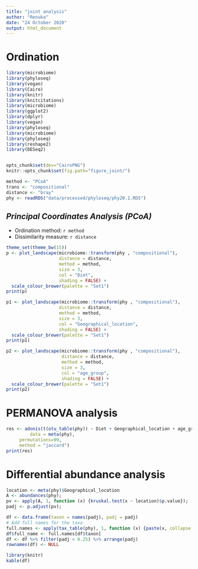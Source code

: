 ```yaml
---
title: "joint analysis"
author: "Renuka"
date: "24 October 2020"
output: html_document
---
```



# Ordination

```r
library(microbiome)
library(phyloseq)
library(vegan)
library(Cairo)
library(knitr)
library(knitcitations)
library(microbiome)
library(ggplot2)
library(dplyr)
library(vegan)
library(phyloseq)
library(microbiome)
library(phyloseq)
library(reshape2)
library(DESeq2)


opts_chunk$set(dev="CairoPNG")
knitr::opts_chunk$set(fig.path="figure_joint/")

method <- "PCoA"
trans <- "compositional"
distance <- "bray"
phy <- readRDS("data/processed/phyloseq/phy20.1.RDS")
```

## *Principal Coordinates Analysis (PCoA)*

* Ordination method: `r method`
* Dissimilarity measure: `r distance`

```r
theme_set(theme_bw(15))
p <- plot_landscape(microbiome::transform(phy , "compositional"),
                    distance = distance,
                    method = method,
                    size = 3,
                    col = "Diet",
                    shading = FALSE) +
  scale_colour_brewer(palette = "Set1")		    
print(p)

p1 <- plot_landscape(microbiome::transform(phy , "compositional"),
                    distance = distance,
                    method = method,
                    size = 3,
                    col = "Geographical_location",
                    shading = FALSE) +
  scale_colour_brewer(palette = "Set1")		    
print(p1)

p2 <- plot_landscape(microbiome::transform(phy , "compositional"),
                     distance = distance,
                     method = method,
                     size = 3,
                     col = "age_group",
                     shading = FALSE) +
  scale_colour_brewer(palette = "Set1")		    
print(p2)
```

# PERMANOVA analysis

```r
res <- adonis(t(otu_table(phy)) ~ Diet + Geographical_location + age_group,
         data = meta(phy),
	 permutations=99,
	 method = "jaccard")
print(res)
```

# Differential abundance analysis

```r
location <- meta(phy)$Geographical_location
A <- abundances(phy);
pv <- apply(A, 1, function (x) {kruskal.test(x ~ location)$p.value});
padj <- p.adjust(pv);

df <- data.frame(taxon = names(padj), padj = padj)
# Add full names for the taxa
full.names <- apply(tax_table(phy), 1, function (x) {paste(x, collapse = "_")})
df$full_name <- full.names[df$taxon]
df <- df %>% filter(padj < 0.25) %>% arrange(padj)
rownames(df) <- NULL

library(knitr)
kable(df)
```

